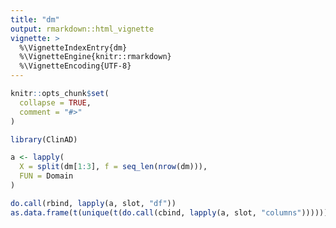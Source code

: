 ```yaml
---
title: "dm"
output: rmarkdown::html_vignette
vignette: >
  %\VignetteIndexEntry{dm}
  %\VignetteEngine{knitr::rmarkdown}
  %\VignetteEncoding{UTF-8}
---
```


```r
knitr::opts_chunk$set(
  collapse = TRUE,
  comment = "#>"
)
```

```r
library(ClinAD)
```

```r
a <- lapply(
  X = split(dm[1:3], f = seq_len(nrow(dm))),
  FUN = Domain
)

do.call(rbind, lapply(a, slot, "df"))
as.data.frame(t(unique(t(do.call(cbind, lapply(a, slot, "columns"))))))

```

